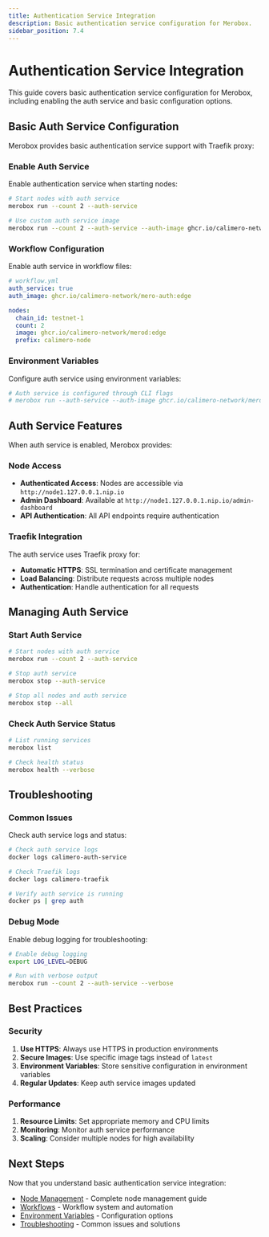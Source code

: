 ```yaml
---
title: Authentication Service Integration
description: Basic authentication service configuration for Merobox.
sidebar_position: 7.4
---
```


# Authentication Service Integration

This guide covers basic authentication service configuration for Merobox,
including enabling the auth service and basic configuration options.

## Basic Auth Service Configuration

Merobox provides basic authentication service support with Traefik proxy:

### Enable Auth Service

Enable authentication service when starting nodes:

```bash
# Start nodes with auth service
merobox run --count 2 --auth-service

# Use custom auth service image
merobox run --count 2 --auth-service --auth-image ghcr.io/calimero-network/mero-auth:latest
```

### Workflow Configuration

Enable auth service in workflow files:

```yaml
# workflow.yml
auth_service: true
auth_image: ghcr.io/calimero-network/mero-auth:edge

nodes:
  chain_id: testnet-1
  count: 2
  image: ghcr.io/calimero-network/merod:edge
  prefix: calimero-node
```

### Environment Variables

Configure auth service using environment variables:

```bash
# Auth service is configured through CLI flags
# merobox run --auth-service --auth-image ghcr.io/calimero-network/mero-auth:edge
```

## Auth Service Features

When auth service is enabled, Merobox provides:

### Node Access

- **Authenticated Access**: Nodes are accessible via
  `http://node1.127.0.0.1.nip.io`
- **Admin Dashboard**: Available at
  `http://node1.127.0.0.1.nip.io/admin-dashboard`
- **API Authentication**: All API endpoints require authentication

### Traefik Integration

The auth service uses Traefik proxy for:

- **Automatic HTTPS**: SSL termination and certificate management
- **Load Balancing**: Distribute requests across multiple nodes
- **Authentication**: Handle authentication for all requests

## Managing Auth Service

### Start Auth Service

```bash
# Start nodes with auth service
merobox run --count 2 --auth-service

# Stop auth service
merobox stop --auth-service

# Stop all nodes and auth service
merobox stop --all
```

### Check Auth Service Status

```bash
# List running services
merobox list

# Check health status
merobox health --verbose
```

## Troubleshooting

### Common Issues

Check auth service logs and status:

```bash
# Check auth service logs
docker logs calimero-auth-service

# Check Traefik logs
docker logs calimero-traefik

# Verify auth service is running
docker ps | grep auth
```

### Debug Mode

Enable debug logging for troubleshooting:

```bash
# Enable debug logging
export LOG_LEVEL=DEBUG

# Run with verbose output
merobox run --count 2 --auth-service --verbose
```

## Best Practices

### Security

1. **Use HTTPS**: Always use HTTPS in production environments
2. **Secure Images**: Use specific image tags instead of `latest`
3. **Environment Variables**: Store sensitive configuration in environment
   variables
4. **Regular Updates**: Keep auth service images updated

### Performance

1. **Resource Limits**: Set appropriate memory and CPU limits
2. **Monitoring**: Monitor auth service performance
3. **Scaling**: Consider multiple nodes for high availability

## Next Steps

Now that you understand basic authentication service integration:

- [Node Management](./node-management) - Complete node management guide
- [Workflows](./workflows) - Workflow system and automation
- [Environment Variables](./environment-variables) - Configuration options
- [Troubleshooting](./troubleshooting) - Common issues and solutions
